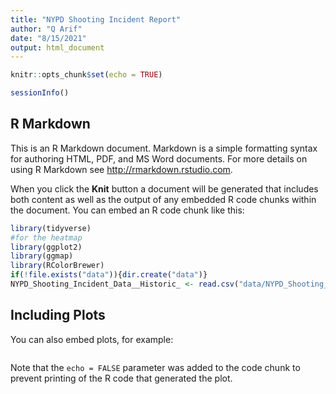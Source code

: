 ```yaml
---
title: "NYPD Shooting Incident Report"
author: "Q Arif"
date: "8/15/2021"
output: html_document
---
```


```r
knitr::opts_chunk$set(echo = TRUE)

sessionInfo()
```

## R Markdown

This is an R Markdown document. Markdown is a simple formatting syntax for authoring HTML, PDF, and MS Word documents. For more details on using R Markdown see <http://rmarkdown.rstudio.com>.

When you click the **Knit** button a document will be generated that includes both content as well as the output of any embedded R code chunks within the document. You can embed an R code chunk like this:

```r
library(tidyverse)
#for the heatmap
library(ggplot2)
library(ggmap)
library(RColorBrewer)
if(!file.exists("data")){dir.create("data")}
NYPD_Shooting_Incident_Data__Historic_ <- read.csv("data/NYPD_Shooting_Incident_Data__Historic_.csv")


```

## Including Plots

You can also embed plots, for example:

```r

```

Note that the `echo = FALSE` parameter was added to the code chunk to prevent printing of the R code that generated the plot.

```r


```


```r


```
